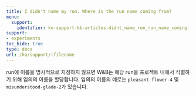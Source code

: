---
title: I didn't name my run. Where is the run name coming from?
menu:
  support:
    identifier: ko-support-kb-articles-didnt_name_run_run_name_coming
support:
- experiments
toc_hide: true
type: docs
url: /ko/support/:filename
---

run에 이름을 명시적으로 지정하지 않으면 W&B는 해당 run을 프로젝트 내에서 식별하기 위해 임의의 이름을 할당합니다. 임의의 이름의 예로는 `pleasant-flower-4` 및 `misunderstood-glade-2`가 있습니다.
